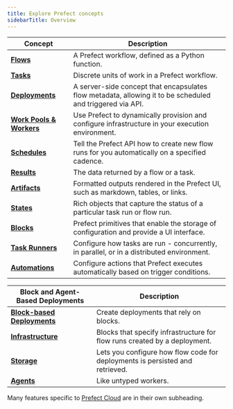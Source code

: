 ```yaml
---
title: Explore Prefect concepts
sidebarTitle: Overview
---
```


| Concept                                            | Description                                                                                                                 |
| -------------------------------------------------- | --------------------------------------------------------------------------------------------------------------------------- |
| __[Flows](/2.12.1/concepts/flows)__                       | A Prefect workflow, defined as a Python function.                                                                           |
| __[Tasks](/2.12.1/concepts/tasks)__                       | Discrete units of work in a Prefect workflow.                                                                               |
| __[Deployments](/2.12.1/concepts/deployments)__           | A server-side concept that encapsulates flow metadata, allowing it to be scheduled and triggered via API. |
| __[Work Pools & Workers](/2.12.1/concepts/work-pools)__   | Use Prefect to dynamically provision and configure infrastructure in your execution environment.                      |
| __[Schedules](/2.12.1/concepts/schedules)__               | Tell the Prefect API how to create new flow runs for you automatically on a specified cadence.     |
| __[Results](/2.12.1/concepts/results)__                   | The data returned by a flow or a task.                                                                                      |
| __[Artifacts](/2.12.1/concepts/artifacts)__               | Formatted outputs rendered in the Prefect UI, such as markdown, tables, or links.                                      |
| __[States](/2.12.1/concepts/states)__                     | Rich objects that capture the status of a particular task run or flow run.                                                                            |
| __[Blocks](/2.12.1/concepts/blocks)__                     | Prefect primitives that enable the storage of configuration and provide a UI interface.                                     |
| __[Task Runners](/2.12.1/concepts/task-runners)__         | Configure how tasks are run - concurrently, in parallel, or in a distributed environment. |
| __[Automations](/2.12.1/concepts/automations)__           | Configure actions that Prefect executes automatically based on trigger conditions.                |

|  Block and Agent-Based Deployments                 | Description   |
| -------------------------------------------------- | --------------------------------------------------------------------------------------------------------------------------- |
| __[Block-based Deployments](/2.12.1/concepts/deployments-block-based)__    | Create deployments that rely on blocks.   |
| __[Infrastructure](/2.12.1/concepts/infrastructure)__           | Blocks that specify infrastructure for flow runs created by a deployment.   |
| __[Storage](/2.12.1/concepts/storage)__                         | Lets you configure how flow code for deployments is persisted and retrieved.     |
| __[Agents](/2.12.1/concepts/agents)__                           | Like untyped workers. |

Many features specific to [Prefect Cloud](/2.12.1/cloud/) are in their own subheading.
